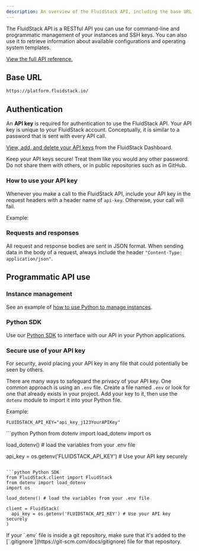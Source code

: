 ---
description: An overview of the FluidStack API, including the base URL, authentication, how to use the API key, request and response format, and programmatic use of the API.
---

The FluidStack API is a RESTful API you can use for command-line and programmatic management of your instances and SSH keys. You can also use it to retrieve information about available configurations and operating system templates.

[View the full API reference.](/api-reference)

## Base URL

`https://platform.fluidstack.io/`

## Authentication

An **API key** is required for authentication to use the FluidStack API. Your API key is unique to your FluidStack account. Conceptually, it is similar to a password that is sent with every API call. 

[View, add, and delete your API keys](/dashboard/api-keys) from the FluidStack Dashboard.

<Warning>
  Keep your API keys secure! Treat them like you would any other password. Do not share them with others, or in public repositories such as in GitHub. 
</Warning>

### How to use your API key

Whenever you make a call to the FluidStack API, include your API key in the request headers with a header name of `api-key`. Otherwise, your call will fail. 

Example:
<EndpointRequestSnippet endpoint="GET /instances" />

### Requests and responses

All request and response bodies are sent in JSON format. When sending data in the body of a request, always include the header `"Content-Type: application/json"`.

## Programmatic API use

### Instance management

See an example of [how to use Python to manage instances](/instances/manage/programmatic).

### Python SDK

Use our [Python SDK](/sdks/python-sdk) to interface with our API in your Python applications.

### Secure use of your API key

For security, avoid placing your API key in any file that could potentially be seen by others.

There are many ways to safeguard the privacy of your API key. One common approach is using an `.env` file. Create a file named `.env` or look for one that already exists in your project. Add your key to it, then use the `dotenv` module to import it into your Python file. 

Example:

```properties .env file
FLUIDSTACK_API_KEY="api_key_j123YourAPIKey"
```
<CodeBlocks>
```python Python
from dotenv import load_dotenv
import os

load_dotenv() # load the variables from your .env file

api_key = os.getenv('FLUIDSTACK_API_KEY') # Use your API key securely
```

```python Python SDK
from FluidStack.client import FluidStack
from dotenv import load_dotenv
import os

load_dotenv() # load the variables from your .env file

client = FluidStack(
  api_key = os.getenv('FLUIDSTACK_API_KEY') # Use your API key securely
)
```
</CodeBlocks>
<Warning>
  If your `.env` file is inside a git repository, make sure that it's added to the [`.gitignore`](https://git-scm.com/docs/gitignore) file for that repository.
</Warning>